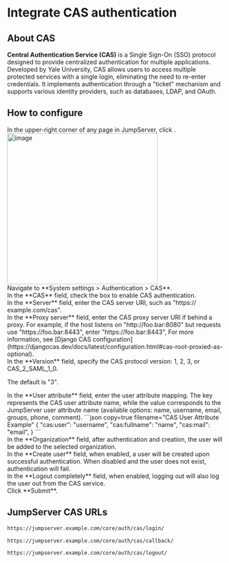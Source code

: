 
# Integrate CAS authentication

## About CAS

**Central Authentication Service (CAS)** is a Single Sign-On (SSO) protocol designed to provide centralized authentication for multiple applications. Developed by Yale University, CAS allows users to access multiple protected services with a single login, eliminating the need to re-enter credentials. It implements authentication through a "ticket" mechanism and supports various identity providers, such as databases, LDAP, and OAuth.


## How to configure
<Steps>
<div>
In the upper-right corner of any page in JumpServer, click <Icon name="settings"/>.
<img src="/images/docs/admin-guides/system-settings/nav-settings.png" alt="image" width="350"/>
</div>

<div>
Navigate to **System settings > Authentication > CAS**.
</div>

<div>
In the **CAS** field, check the box to enable CAS authentication.
</div>

<div>
In the **Server** field, enter the CAS server URI, such as "https://&#8203;example.com/cas".
</div>

<div>
In the **Proxy server** field,  enter the CAS proxy server URI if behind a proxy. For example, if the host listens on "http://&#8203;foo.bar:8080" but requests use "https://&#8203;foo.bar:8443", enter "https://&#8203;foo.bar:8443", For more information, see [Django CAS configuration](https://djangocas.dev/docs/latest/configuration.html#cas-root-proxied-as-optional).
</div>

<div>
In the **Version** field, specify the CAS protocol version: 1, 2, 3, or CAS_2_SAML_1_0.

The default is "3".
</div>

<div>
In the **User attribute** field, enter the user attribute mapping. The key represents the CAS user attribute name, while the value corresponds to the JumpServer user attribute name (available options: name, username, email, groups, phone, comment).
```json copy=true filename="CAS User Attribute Example"
{
  "cas:user": "username",
  "cas:fullname": "name",
  "cas:mail": "email",
}
```
</div>

<div>
<Icon name="xpack"/> In the **Organization** field, after authentication and creation, the user will be added to the selected organization.
</div>

<div>
In the **Create user** field, when enabled, a user will be created upon successful authentication.
<Alert type="warning">
When disabled and the user does not exist, authentication will fail.
</Alert>
</div>

<div>
In the **Logout completely** field, when enabled, logging out will also log the user out from the CAS service.
</div>

<div>
Click **Submit**.
</div>

</Steps>

## JumpServer CAS URLs
```md filename="Login URL"
https://jumpserver.example.com/core/auth/cas/login/
```

```md filename="Login Success Callback URL"
https://jumpserver.example.com/core/auth/cas/callback/
```

```md filename="Logout URL"
https://jumpserver.example.com/core/auth/cas/logout/
```